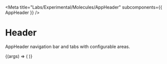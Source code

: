
<Meta
  title="Labs/Experimental/Molecules/AppHeader"
  subcomponents={{ AppHeader }}
/>

# Header

<StoryStatus status="volatile" />

AppHeader navigation bar and tabs with configurable areas.

<Canvas withSource="open">
  <Story name="AppHeader">
    {(args) => (
      <AppHeader>
    )}
  </Story>
</Canvas>

<Props of={AppHeader} />
